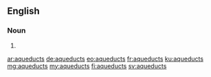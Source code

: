 ==English==

===Noun===
{{head|en|plural}}

# {{plural of|aqueduct|lang=en}}

[[ar:aqueducts]]
[[de:aqueducts]]
[[eo:aqueducts]]
[[fr:aqueducts]]
[[ku:aqueducts]]
[[mg:aqueducts]]
[[my:aqueducts]]
[[fi:aqueducts]]
[[sv:aqueducts]]